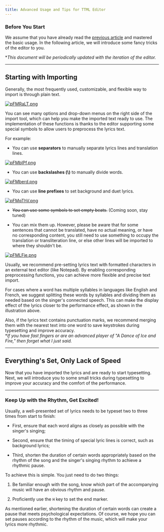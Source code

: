 ```yaml
---
title: Advanced Usage and Tips for TTML Editor
---
```


### Before You Start
We assume that you have already read the [previous article](./introduction) and mastered the basic usage. In the following article, we will introduce some fancy tricks of the editor to you.

**This document will be periodically updated with the iteration of the editor.*

---

## Starting with Importing

Generally, the most frequently used, customizable, and flexible way to import is through plain text.

[![pFMRaLT.png](https://s11.ax1x.com/2024/02/01/pFMRaLT.png)](https://imgse.com/i/pFMRaLT)

You can see many options and drop-down menus on the right side of the import tool, which can help you make the imported text ready to use.
The implementation of these functions is thanks to the editor supporting some special symbols to allow users to preprocess the lyrics text.

For example:
- You can use **separators** to manually separate lyrics lines and translation lines.

[![pFMblPf.png](https://s11.ax1x.com/2024/02/01/pFMblPf.png)](https://imgse.com/i/pFMblPf)  

- You can use **backslashes (\\)** to manually divide words.

[![pFMberd.png](https://s11.ax1x.com/2024/02/01/pFMberd.png)](https://imgse.com/i/pFMberd)  

- You can use **line prefixes** to set background and duet lyrics.

[![pFMqThV.png](https://s11.ax1x.com/2024/02/01/pFMqThV.png)](https://imgse.com/i/pFMqThV)  

- ~~You can use some symbols to set empty beats.~~ (Coming soon, stay tuned)

- You can mix them up. However, please be aware that for some sentences that cannot be translated, have no actual meaning, or have no corresponding content, you still need to use something to occupy the translation or transliteration line, or else other lines will be imported to where they shouldn't be.

[![pFMLFje.png](https://s11.ax1x.com/2024/02/01/pFMLFje.png)](https://imgse.com/i/pFMLFje)

Usually, we recommend pre-setting lyrics text with formatted characters in an external text editor (like Notepad). By enabling corresponding preprocessing functions, you can achieve more flexible and precise text import.

For cases where a word has multiple syllables in languages like English and French, we suggest splitting these words by syllables and dividing them as needed based on the singer's connected speech. This can make the display effect of the lyrics closer to the performance effect, as shown in the illustration above.

Also, if the lyrics text contains punctuation marks, we recommend merging them with the nearest text into one word to save keystrokes during typesetting and improve accuracy.  
**If you have fast fingers or are an advanced player of "A Dance of Ice and Fire," then forget what I just said.*

---

## Everything's Set, Only Lack of Speed

Now that you have imported the lyrics and are ready to start typesetting. Next, we will introduce you to some small tricks during typesetting to improve your accuracy and the comfort of the performance.

---

### Keep Up with the Rhythm, Get Excited!

Usually, a well-presented set of lyrics needs to be typeset two to three times from start to finish:

- First, ensure that each word aligns as closely as possible with the singer's singing;

- Second, ensure that the timing of special lyric lines is correct, such as background lyrics;

- Third, shorten the duration of certain words appropriately based on the rhythm of the song and the singer's singing rhythm to achieve a rhythmic pause.

To achieve this is simple. You just need to do two things:

1. Be familiar enough with the song, know which part of the accompanying music will have an obvious rhythm and pause.

2. Proficiently use the `H` key to set the end marker.

As mentioned earlier, shortening the duration of certain words can create a pause that meets psychological expectations. Of course, we hope you can set pauses according to the rhythm of the music, which will make your lyrics more rhythmic.